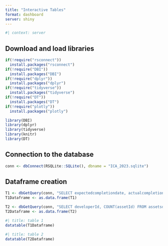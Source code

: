 ```yaml
---
title: "Interactive Tables"
format: dashboard
server: shiny
---
```


```r
#| context: server
```

## Download and load libraries

```r
if(!require("rsconnect"))
  install.packages("rsconnect")
if(!require("DBI"))
  install.packages("DBI")
if(!require("dplyr"))
  install.packages("dplyr")
if(!require("tidyverse"))
  install.packages("tidyverse")
if(!require("DT"))
  install.packages("DT")
if(!require("plotly"))
  install.packages("plotly")

library(DBI)
library(dplyr)
library(tidyverse)
library(knitr)
library(DT)
```

## Connection to the database

```r
conn <- dbConnect(RSQLite::SQLite(), dbname = "ICA_2023.sqlite")
```

## Dataframe creation

```r
T1 <- dbGetQuery(conn, "SELECT expectedcompletiondate, actualcompletiondate FROM timelines WHERE actualcompletiondate IS NOT NULL;")
T1Dataframe <- as.data.frame(T1)

T2 <- dbGetQuery(conn, "SELECT developerId, COUNT(assetId) FROM assetsdevelopers GROUP BY developerId;")
T2Dataframe <- as.data.frame(T2)

```

```r
#| title: table 1
datatable(T1Dataframe)
```

```r
#| title: table 2
datatable(T2Dataframe)
```

